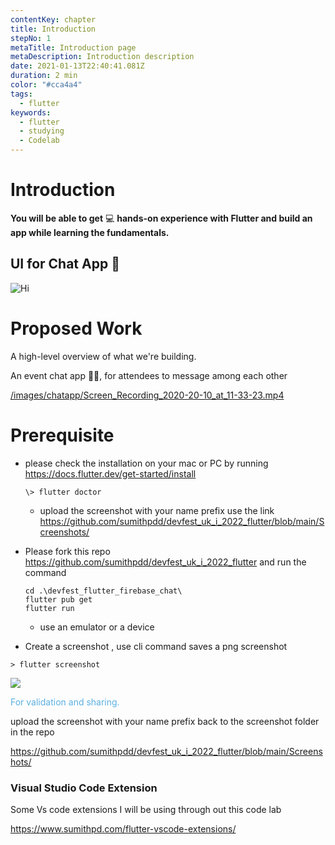 ```yaml
---
contentKey: chapter
title: Introduction
stepNo: 1
metaTitle: Introduction page
metaDescription: Introduction description
date: 2021-01-13T22:40:41.081Z
duration: 2 min
color: "#cca4a4"
tags:
  - flutter
keywords:
  - flutter
  - studying
  - Codelab
---
```

# Introduction

**You will be able to get** 💻 **hands-on experience with Flutter and build an app while learning the fundamentals.**

## UI for Chat App 💬

![Hi](https://res.cloudinary.com/sitecore/image/upload/c_limit,q_80,w_2000/v1642812522/Codelab/FF363CB8-B4DF-40FC-822D-A15D5B0A22AC_mmqrqq.jpg)

# Proposed Work

A high-level overview of what we're building.

An event chat app 🧑‍💻, for attendees to message among each other

[/images/chatapp/Screen_Recording_2020-20-10_at_11-33-23.mp4](/images/chatapp/Screen_Recording_2020-20-10_at_11-33-23.mp4)

# Prerequisite

* please check the installation on your mac or PC by running <https://docs.flutter.dev/get-started/install>

  ```
  \> flutter doctor
  ```

  * upload the screenshot with your name prefix use the link https://github.com/sumithpdd/devfest_uk_i_2022_flutter/blob/main/Screenshots/
* Please fork this repo https://github.com/sumithpdd/devfest_uk_i_2022_flutter and run the command



  ```
  cd .\devfest_flutter_firebase_chat\
  flutter pub get
  flutter run
  ```

  * use an emulator or a device


* Create a screenshot , use cli command saves a png screenshot

```
> flutter screenshot
```

![](https://res.cloudinary.com/sitecore/image/upload/c_limit,q_80,w_2000/v1643193451/Codelab/spd_home_screen_mrcsbb.png)

<span style="color:#59afe1"> For validation and sharing.</span>

upload the screenshot with your name prefix back to the screenshot folder in the repo

https://github.com/sumithpdd/devfest_uk_i_2022_flutter/blob/main/Screenshots/

### Visual Studio Code Extension

Some Vs code extensions I will be using through out this code lab

<https://www.sumithpd.com/flutter-vscode-extensions/>